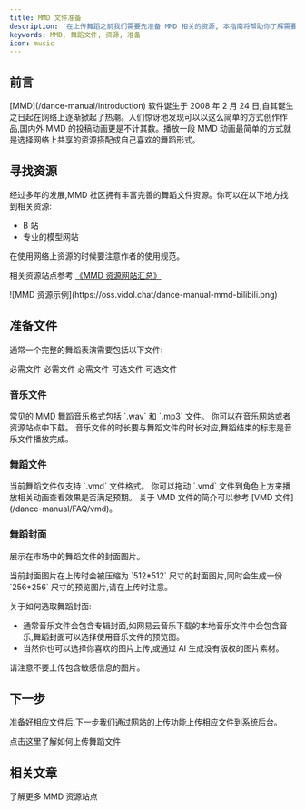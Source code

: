 ```yaml
---
title: MMD 文件准备
description: '在上传舞蹈之前我们需要先准备 MMD 相关的资源, 本指南将帮助你了解需要准备哪些文件以及如何获取它们。'
keywords: MMD, 舞蹈文件, 资源, 准备
icon: music
---
```





## 前言

<Note>
[MMD](/dance-manual/introduction) 软件诞生于 2008 年 2 月 24 日,自其诞生之日起在网络上逐渐掀起了热潮。人们惊讶地发现可以以这么简单的方式创作作品,国内外 MMD 的投稿动画更是不计其数。播放一段 MMD 动画最简单的方式就是选择网络上共享的资源搭配成自己喜欢的舞蹈形式。
</Note>

## 寻找资源

经过多年的发展,MMD 社区拥有丰富完善的舞蹈文件资源。你可以在以下地方找到相关资源:

- B 站
- 专业的模型网站

<Warning>
在使用网络上资源的时候要注意作者的使用规范。
</Warning>

相关资源站点参考 [《MMD 资源网站汇总》](/dance-manual/resources)

<Frame>
  ![MMD 资源示例](https://oss.vidol.chat/dance-manual-mmd-bilibili.png)
</Frame>

## 准备文件

通常一个完整的舞蹈表演需要包括以下文件:

<CardGroup cols={2}>
  <Card title="背景音乐" icon="music">
    必需文件
  </Card>
  <Card title="舞蹈动作文件" icon="person-walking">
    必需文件
  </Card>
  <Card title="封面图片" icon="image">
    必需文件
  </Card>
  <Card title="摄像机轨迹" icon="video" >
    可选文件
  </Card>
  <Card title="舞台设计" icon="masks-theater" >
    可选文件
  </Card>
</CardGroup>

### 音乐文件

<Steps>
  <Step title="文件格式">
    常见的 MMD 舞蹈音乐格式包括 `.wav` 和 `.mp3` 文件。
  </Step>
  <Step title="获取方式">
    你可以在音乐网站或者资源站点中下载。
  </Step>
  <Step title="注意事项">
    音乐文件的时长要与舞蹈文件的时长对应,舞蹈结束的标志是音乐文件播放完成。
  </Step>
</Steps>

### 舞蹈文件

<Steps>
  <Step title="文件格式">
    当前舞蹈文件仅支持 `.vmd` 文件格式。
  </Step>
  <Step title="使用方法">
    你可以拖动 `.vmd` 文件到角色上方来播放相关动画查看效果是否满足预期。
  </Step>
  <Step title="了解更多">
    关于 VMD 文件的简介可以参考 [VMD 文件](/dance-manual/FAQ/vmd)。
  </Step>
</Steps>

### 舞蹈封面

展示在市场中的舞蹈文件的封面图片。

<Info>
当前封面图片在上传时会被压缩为 `512*512` 尺寸的封面图片,同时会生成一份 `256*256` 尺寸的预览图片,请在上传时注意。
</Info>

关于如何选取舞蹈封面:
- 通常音乐文件会包含专辑封面,如网易云音乐下载的本地音乐文件中会包含音乐,舞蹈封面可以选择使用音乐文件的预览图。
- 当然你也可以选择你喜欢的图片上传,或通过 AI 生成没有版权的图片素材。

<Warning>
请注意不要上传包含敏感信息的图片。
</Warning>

## 下一步

准备好相应文件后,下一步我们通过网站的上传功能上传相应文件到系统后台。

<Card title="上传舞蹈文件" icon="upload" href="/dance-manual/qucikstart/upload-dance">
  点击这里了解如何上传舞蹈文件
</Card>

## 相关文章

<CardGroup cols={2}>
  <Card title="MMD 资源" icon="link" href="/dance-manual/resources">
    了解更多 MMD 资源站点
  </Card>
</CardGroup>
